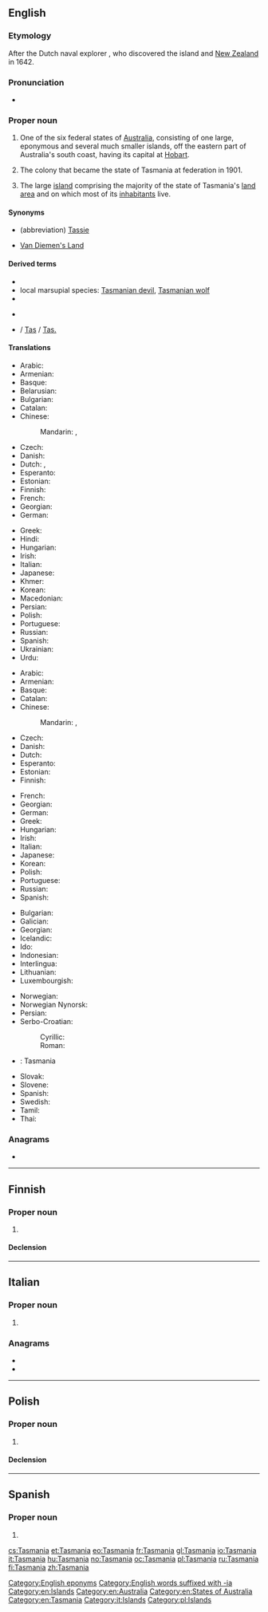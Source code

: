 {{also|Tasmanía|Tasmánia|Tasmània|Tasmânia}}
==English==
{{wikipedia|Tasmania}}

===Etymology===
After the Dutch naval explorer {{w|Abel Tasman}}, who discovered the island and [[New Zealand]] in 1642.

===Pronunciation===
* {{rhymes|eɪniə|lang=en}}

===Proper noun===
{{en-proper noun}}

# One of the six federal states of [[Australia]], consisting of one large, eponymous and several much smaller islands, off the eastern part of Australia's south coast, having its capital at [[Hobart]].
# {{lb|en|historical}} The colony that became the state of Tasmania at federation in 1901.
# The large [[island]] comprising the majority of the state of Tasmania's [[land]] [[area]] and on which most of its [[inhabitant]]s live.

====Synonyms====
* (abbreviation) [[Tassie]] {{qualifier|colloquial}}
* {{qualifier|historical}} [[Van Diemen's Land]]

====Derived terms====
* {{l|en|Tasmanian}}
* local marsupial species: [[Tasmanian devil]], [[Tasmanian wolf]]
* {{l|en|Tasmanian cider tree}}
* {{l|en|Taswegian}} {{qualifier|colloquial}}
* {{l|en|TAS}} / [[Tas]] / [[Tas.]] {{qualifier|abbreviation}}

====Translations====
{{trans-top|Australian state}}
* Arabic: {{t|ar|تَاسْمَانِيَا|f|tr=tasmāniyā}}
* Armenian: {{t|hy|Տասմանիա}}
* Basque: {{t|eu|Tasmania}}
* Belarusian: {{t|be|Тасманія|f|tr=Tasmánija|sc=Cyrl}}
* Bulgarian: {{t|bg|Тасмания|f|tr=Tasmánija|sc=Cyrl}}
* Catalan: {{t|ca|Tasmània|f}}
* Chinese:
*: Mandarin: {{t+|cmn|塔斯馬尼亞|sc=Hani}}, {{t+|cmn|塔斯马尼亚|tr=Tǎsīmǎníyà|sc=Hani}}
* Czech: {{t|cs|Tasmánie|f}}
* Danish: {{t|da|Tasmanien}}
* Dutch: {{t+|nl|Tasmanië}}, {{t|nl|Tasmania}}
* Esperanto: {{t|eo|Tasmanio}}
* Estonian: {{t|et|Tasmaania}}
* Finnish: {{t+|fi|Tasmania}}
* French: {{t+|fr|Tasmanie}}
* Georgian: {{t|ka|ტასმანია}}
* German: {{t+|de|Tasmanien|n}}
{{trans-mid}}
* Greek: {{t+|el|Τασμανία|f}}
* Hindi: {{t|hi|तस्मानिया|m|tr=tasmāniyā|sc=Deva}}
* Hungarian: {{t+|hu|Tasmania}}
* Irish: {{t|ga|Tasmáin|f|alt=an Tasmáin}}
* Italian: {{t+|it|Tasmania}}
* Japanese: {{t|ja|タスマニア|tr=Tasumania}}
* Khmer: {{t|km|តាស្មានី|sc=Khmr|tr=taasmienii}}
* Korean: {{t|ko|태즈메이니아|tr=Taejeumeinia|sc=Kore}}
* Macedonian: {{t|mk|Тасманија|f|tr=Tasmánija}}
* Persian: {{t|fa|تاسمانی|tr=Tâsmâni|sc=fa-Arab}}
* Polish: {{t+|pl|Tasmania|f}}
* Portuguese: {{t|pt|Tasmânia|f}}
* Russian: {{t+|ru|Тасма́ния|f}}
* Spanish: {{t|es|Tasmania}}
* Ukrainian: {{t|uk|Тасманія|f|tr=Tasmánija|sc=Cyrl}}
* Urdu: {{t|ur|تسمانیا|m|tr=tasmāniyā|sc=ur-Arab}}
{{trans-bottom}}

{{trans-top|island comprising majority of state}}
* Arabic: {{t|ar|تَاسْمَانِيَا|f|tr=tasmāniyā}}
* Armenian: {{t|hy|Տասմանիա}}
* Basque: {{t|eu|Tasmania}}
* Catalan: {{t|ca|Tasmània|f}}
* Chinese:
*: Mandarin: {{t+|cmn|塔斯馬尼亞|alt=塔斯馬尼亞（島）|sc=Hani}}, {{t+|cmn|塔斯马尼亚|alt=塔斯馬尼亞（岛）|tr=Tǎsīmǎníyà [dǎo]|sc=Hani}}
* Czech: {{t|cs|Tasmánie|f}}
* Danish: {{t|da|Tasmanien}}
* Dutch: {{t+|nl|Tasmanië}}
* Esperanto: {{t|eo|Tasmanio}}
* Estonian: {{t|et|Tasmaania}}
* Finnish: {{t+|fi|Tasmania}}
{{trans-mid}}
* French: {{t+|fr|Tasmanie}}
* Georgian: {{t|ka|ტასმანია}}
* German: {{t+|de|Tasmanien|n}}
* Greek: {{t+|el|Τασμανία|f}}
* Hungarian: {{t+|hu|Tasmania}}
* Irish: {{t|ga|Tasmáin|f|alt=an Tasmáin}}
* Italian: {{t+|it|Tasmania}}
* Japanese: {{t|ja|タスマニア|tr=Tasumania}}
* Korean: {{t|ko|태즈메이니아|tr=Taejeumeinia|sc=Kore}}
* Polish: {{t+|pl|Tasmania|f}}
* Portuguese: {{t|pt|Tasmânia|f}}
* Russian: {{t+|ru|Тасма́ния|f}}
* Spanish: {{t|es|Tasmania}}
{{trans-bottom}}

{{checktrans-top}}
* Bulgarian: {{t-check|bg|Тасмания}}
* Galician: {{t+check|gl|Tasmania}}
* Georgian: {{t-check|ka|ტასმანია}}
* Icelandic: {{t-check|is|Tasmanía}}
* Ido: {{t+check|io|Tasmania}}
* Indonesian: {{t-check|id|Tasmania}}
* Interlingua: {{t-check|ia|Tasmania}}
* Lithuanian: {{t-check|lt|Tasmanija}}
* Luxembourgish: {{t-check|lb|Tasmanien}}
{{trans-mid}}
* Norwegian: {{t+check|no|Tasmania}}
* Norwegian Nynorsk: {{t-check|nn|Tasmania}}
* Persian: {{t-check|fa|تاسمانی|sc=fa-Arab}}
* Serbo-Croatian:
*: Cyrillic: {{t-check|sh|Тасманија|f|sc=Cyrl}}
*: Roman: {{t+check|sh|Tasmanija|f}}
* {{ttbc|scn}}: Tasmania
* Slovak: {{t-check|sk|Tasmánia}}
* Slovene: {{t-check|sl|Tasmanija}}
* Spanish: {{t-check|es|Tasmania}}
* Swedish: {{t+check|sv|Tasmanien}}
* Tamil: {{t-check|ta|தாஸ்மானியா|sc=Taml}}
* Thai: {{t-check|th|รัฐแทสเมเนีย|sc=Thai}}
{{trans-bottom}}

===Anagrams===
* {{l|en|amanitas}}

[[Category:English eponyms]]
[[Category:English words suffixed with -ia]]
[[Category:en:Islands]]
[[Category:en:Australia]]
[[Category:en:States of Australia]]
[[Category:en:Tasmania]]

----

==Finnish==

===Proper noun===
{{fi-proper noun}}

# {{l|en|Tasmania}}

====Declension====
{{fi-decl-kulkija|n=sg|Tasmani|a}}

----

==Italian==

===Proper noun===
{{it-proper noun|g=f}}

# {{l|en|Tasmania}}

===Anagrams===
* {{l|it|ansimata}}
* {{l|it|smaniata}}

[[Category:it:Islands]]

----

==Polish==
{{wikipedia|lang=pl}}

===Proper noun===
{{head|pl|proper noun|g=f}}

# {{l|en|Tasmania}}

====Declension====
{{pl-decl-noun-sing|Tasmania|Tasmanii|Tasmanii|Tasmanię|Tasmanią|Tasmanii|Tasmanio}}

[[Category:pl:Islands]]

----

==Spanish==

===Proper noun===
{{es-proper noun}}

# {{place|es|state|c/en:Australia|t1=Tasmania}}

[[cs:Tasmania]]
[[et:Tasmania]]
[[eo:Tasmania]]
[[fr:Tasmania]]
[[gl:Tasmania]]
[[io:Tasmania]]
[[it:Tasmania]]
[[hu:Tasmania]]
[[no:Tasmania]]
[[oc:Tasmania]]
[[pl:Tasmania]]
[[ru:Tasmania]]
[[fi:Tasmania]]
[[zh:Tasmania]]